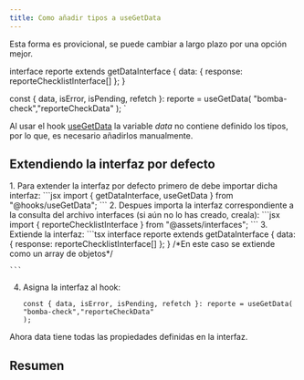 ```yaml
---
title: Como añadir tipos a useGetData
---
```



<Aside type="caution">Esta forma es provicional, se puede cambiar a largo plazo por una opción mejor.</Aside>


interface reporte extends getDataInterface {
  data: { response: reporteChecklistInterface[] };
}

const { data, isError, isPending, refetch }: reporte = useGetData(
"bomba-check","reporteCheckData"
);
`

Al usar el hook [useGetData](/hooks/use-get-data) la variable _data_ no contiene definido los tipos, por lo que, es necesario añadirlos manualmente.

## Extendiendo la interfaz por defecto

<Steps>
1. Para extender la interfaz por defecto primero de debe importar dicha interfaz:
    ```jsx
    import { getDataInterface, useGetData } from "@hooks/useGetData";
    ```
2. Despues importa la interfaz correspondiente a la consulta del archivo interfaces (si aún no lo has creado, creala):
    ```jsx
    import { reporteChecklistInterface } from "@assets/interfaces";
    ```
3. Extiende la interfaz:
    ```tsx
    interface reporte extends getDataInterface {
     data: { response: reporteChecklistInterface[] };
    } /*En este caso se extiende como un array de objetos*/

    ```
4. Asigna la interfaz al hook:
    ```tsx
    const { data, isError, isPending, refetch }: reporte = useGetData(
    "bomba-check","reporteCheckData"
    );
    ```       
</Steps>

Ahora data tiene todas las propiedades definidas en la interfaz.

## Resumen

<Code code={code} lang="tsx" title="ejemplo.tsx"/>

